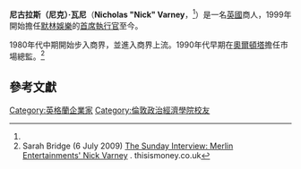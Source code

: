 {{Infobox officeholder
|name             = 尼克·瓦尼
|honorific-prefix =
|honorific-suffix =
|image            =
|caption          =
|office           = [[默林娛樂|默林娛樂]]的[[CEO|CEO]] 
|term_start       = 1999
|term_end         =
|birthname        = Nicholas Varney
|birth_date       = 1962<ref name="standard1">Chris Blackhurs (10 March 2010) [http://www.standard.co.uk/business/merlin-entertainments-cashes-in-with-a-monopoly-on-london-attractions-6788066.html Merlin Entertainments cashes in with a ‘monopoly’ on London attractions – Business – London Evening Standard] {{Wayback|url=http://www.standard.co.uk/business/merlin-entertainments-cashes-in-with-a-monopoly-on-london-attractions-6788066.html |date=20140301100300 }}. Standard.co.uk. Retrieved on 2013-07-09.</ref>
|birth_place      = [[英國|英國]]，[[英格蘭|英格蘭]]
|death_date       =
|death_place      =
|party            =
|nationality      = {{英國}}
|ethnicity        =
|spouse           = Liz Varney
|children         = 4
|occupation       = [[商人|商人]]
|blank1           =
|data1            =
}}
'''尼古拉斯（尼克）·瓦尼'''（'''Nicholas "Nick" Varney'''，{{bd|1962年}}<ref name="standard1"/>）是一名[[英國|英國]]商人，1999年開始擔任[[默林娛樂|默林娛樂]]的[[首席執行官|首席執行官]]至今。

1980年代中期開始步入商界，並進入商界上流。1990年代早期在[[奧爾頓塔|奧爾頓塔]]擔任市場總監。<ref>Sarah Bridge (6 July 2009) [http://www.thisismoney.co.uk/money/markets/article-1677971/The-Sunday-Interview-Merlin-Entertainments-Nick-Varney.html The Sunday Interview: Merlin Entertainments' Nick Varney] {{Wayback|url=http://www.thisismoney.co.uk/money/markets/article-1677971/The-Sunday-Interview-Merlin-Entertainments-Nick-Varney.html |date=20140301122020 }}. thisismoney.co.uk</ref>

==參考文獻==
{{reflist}}

{{DEFAULTSORT:Varney, Nick}}
[[Category:英格蘭企業家|Category:英格蘭企業家]]
[[Category:倫敦政治經濟學院校友|Category:倫敦政治經濟學院校友]]